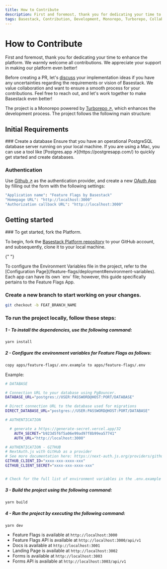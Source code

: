 ```yaml
---
title: How to Contribute
description: First and foremost, thank you for dedicating your time to enhance the platform.
tags: Basestack, Contribution, Development, Monorepo, Turborepo, Collaboration, PR, Feature Flags, Environment Variables, Local Development, Github, OAuth App, Authentication, Database, PostgreSQL, Mac, Postgres.app, Dependencies, Branch, Feature Flags App, Environment Variables, Build, Run, Localhost, Feature Flags, API, Docs, Landing Page, Forms, Forms API
---
```



# How to Contribute

First and foremost, thank you for dedicating your time to enhance the platform. We warmly welcome all contributions. We appreciate your support in making our platform even better!

Before creating a PR, let's [discuss](https://github.com/basestack-co/basestack/discussions) your implementation ideas if you have any uncertainties regarding the requirements or vision of Basestack. We value collaboration and want to ensure a smooth process for your contributions. Feel free to reach out, and let's work together to make Basestack even better!

The project is a Monorepo powered by [Turborepo ↗](https://turborepo.org/), which enhances the development process. The project follows the following main structure:

<FileTree>
  <FileTree.Folder name="apps" defaultOpen>
    <FileTree.Folder name="docs" />
    <FileTree.Folder name="feature-flags" />
    <FileTree.Folder name="forms" />
    <FileTree.Folder name="..." />
  </FileTree.Folder>
  <FileTree.Folder name="packages" defaultOpen>
    <FileTree.Folder name="design-system" />
    <FileTree.Folder name="hooks" />
    <FileTree.Folder name="..." />
  </FileTree.Folder>
  <FileTree.File name="config files" />
</FileTree>

## Initial Requirements

<Steps>
  ### Create a database
  Ensure that you have an operational PostgreSQL database server running on your local machine. If you are using a Mac, you can use a tool like [Postgres.app ↗](https://postgresapp.com/) to quickly get started and create databases.

### Authentication

Use [Github ↗](https://github.com/) as the authentication provider, and create a new [OAuth App](https://github.com/settings/developers) by filling out the form with the following settings:

```bash
"Application name": "Feature Flags by Basestack"
"Homepage URL": "http://localhost:3000"
"Authorization callback URL": "http://localhost:3000"
```

</Steps>

## Getting started

<Steps>
  ### To get started, fork the Platform.

To begin, fork the [Basestack Platform repository](https://github.com/basestack-co/basestack) to your GitHub account, and subsequently, clone it to your local machine.

{" "}

<Callout type="info" emoji="ℹ️">
  To configure the Environment Variables file in the project, refer to the
  [Configuration Page](/feature-flags/deployment#environment-variables). Each
  app can have its own `env` file; however, this guide specifically pertains to
  the Feature Flags App.
</Callout>

### Create a new branch to start working on your changes.

```sh copy
git checkout -b FEAT_BRANCH_NAME
```

### To run the project locally, follow these steps:

##### 1 - To install the dependencies, use the following command:

```sh copy
yarn install
```

##### 2 - Configure the environment variables for Feature Flags as follows:

```sh
copy apps/feature-flags/.env.example to apps/feature-flags/.env
```

Example:

```sh copy filename=".env"
# DATABASE

# Connection URL to your database using PgBouncer.
DATABASE_URL="postgres://USER:PASSWORD@HOST:PORT/DATABASE"

# Direct connection URL to the database used for migrations
DIRECT_DATABASE_URL="postgres://USER:PASSWORD@HOST:PORT/DATABASE"

# AUTHENTICATION

  # generate a https://generate-secret.vercel.app/32
    AUTH_SECRET="b923d5f6f5a06e99ad97f8b99ea57741"
    AUTH_URL="http://localhost:3000"

# AUTHENTICATION - GITHUB
# NextAuth.js with GitHub as a provider
# See more documentation here: https://next-auth.js.org/providers/github
GITHUB_CLIENT_ID="xxxx-xxx-xxxx-xxx"
GITHUB_CLIENT_SECRET="xxxx-xxx-xxxx-xxx"


# Check for the full list of environment variables in the .env.example file on each app.
```

##### 3 - Build the project using the following command:

```sh copy
yarn build
```

##### 4 - Run the project by executing the following command:

```sh copy
yarn dev
```

- Feature Flags is available at `http://localhost:3000`
- Feature Flags API is available at `http://localhost:3000/api/v1`
- Docs is available at `http://localhost:3001`
- Landing Page is available at `http://localhost:3002`
- Forms is available at `http://localhost:3003`
- Forms API is available at `http://localhost:3003/api/v1`

</Steps>
